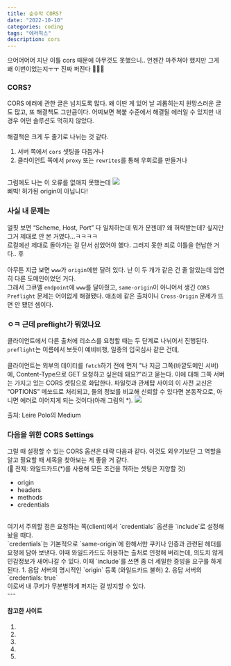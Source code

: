 ```yaml
---
title: 순수악 CORS?
date: "2022-10-10"
categories: coding
tags: "에러픽스"
description: cors
---
```

<HeadingNavigator />
으어어어어 지난 이틀 cors 때문에 아무것도 못했으니..  
언젠간 마주쳐야 했지만 그게 왜 이번이었는지ㅜㅜ 진짜 퍼진다 🫠🫠🫠   

### CORS?
CORS 에러에 관한 글은 넘치도록 많다. 왜 이딴 게 있어 날 괴롭히는지 원망스러운 글도 많고, 또 해결책도 그만큼이다. 어찌보면 복붙 수준에서 해결될 에러일 수 있지만 내 경우 어떤 솔루션도 먹히지 않았다.  
<br/>
해결책은 크게 두 줄기로 나뉘는 것 같다.  
1. 서버 쪽에서 `cors` 셋팅을 다듬거나  
2. 클라이언트 쪽에서 `proxy` 또는 `rewrites`를 통해 우회로를 만들거나  
<br/>
그럼에도 나는 이 오류를 없애지 못했는데
<Img src='/images/에러/스샷_cors1.webp' />
<figcaption>삐빅! 허가된 origin이 아닙니다!</figcaption>

### 사실 내 문제는
얼핏 보면 <q>Scheme, Host, Port</q> 다 일치하는데 뭐가 문젠데? 왜 허락받는데? 싶지만 그거 제대로 안 본 거였다...ㅋㅋㅋㅋ   
로컬에선 제대로 돌아가는 걸 단서 삼았어야 했다. 그러지 못한 죄로 이틀을 헌납한 거다.. 후  
<br/>
아무튼 지금 보면 `www`가 `origin`에만 달려 있다. 난 이 두 개가 같은 건 줄 알았는데 엄연히 다른 도메인이었던 거다.  
그래서 그큐엘 `endpoint`에 `www`를 달아줬고, `same-origin`이 아니어서 생긴 `CORS Preflight` 문제는 어이없게 해결됐다. 애초에 같은 출처이니 `Cross-Origin` 문제가 뜨면 안 됐던 셈이다.  

### ㅇㅋ 근데 preflight가 뭐였나요
클라이언트에서 다른 출처에 리소스를 요청할 때는 두 단계로 나뉘어서 진행된다. `preflight`는 이름에서 보듯이 예비비행, 일종의 입국심사 같은 건데,  
<br/>
클라이언트는 외부의 데이터를 `fetch`하기 전에 먼저 "나 지금 <a>그쪽(바깥도메인 서버)</a> 에, <a>Content-Type</a>으로 <a>GET</a> 요청하고 싶은데 돼요?"라고 묻는다. 이에 대해 그쪽 서버는 가지고 있는 CORS 셋팅으로 화답한다. 파일럿과 관제탑 사이의 이 사전 교신은 <q>OPTIONS</q> 메쏘드로 처리되고, 둘의 정보를 비교해 신뢰할 수 있다면 본동작으로, 아니면 에러로 이어지게 되는 것이다(아래 그림의 *).
<Img src='/images/에러/스샷_cors2.webp' />
<figcaption>출처: Leire Polo의 Medium</figcaption>


### 다음을 위한 CORS Settings
그럴 때 설정할 수 있는 CORS 옵션은 대략 다음과 같다. 이것도 외우기보단 그 역할을 알고 필요할 때 세목을 찾아보는 게 좋을 거 같다.  
(👺 전제: 와일드카드(*)를 사용해 모든 조건을 허하는 셋팅은 지양할 것)  
- origin
- headers
- methods
- credentials
<br/>
여기서 주의할 점은 요청하는 쪽(client)에서 `credentials` 옵션을 `include`로 설정해놨을 때다.  
<br/>
`credentials`는 기본적으로 `same-origin`에 한해서만 쿠키나 인증과 관련된 헤더를 요청에 담아 보낸다. 이때 와일드카드도 허용하는 출처로 인정해 버리는데, 의도치 않게 민감정보가 새어나갈 수 있다. 이때 `include`를 쓰면 좀 더 세밀한 증빙을 요구를 하게 된다.  
1. 응답 서버의 명시적인 `origin` 등록 (와일드카드 불허)
2. 응답 서버의 `credentials: true`
<br/>
이로써 내 쿠키가 무분별하게 퍼지는 걸 방지할 수 있다.
<br/>
---
<br/>

#### 참고한 사이트
1. <Lnk text='아폴로GQL의 CORS 설명' href='https://www.apollographql.com/docs/apollo-server/v4/security/cors/' />
2. <Lnk text='프리즈마의 CORS 설명' href='https://www.prisma.io/blog/enabling-cors-for-express-graphql-apollo-server-1ef999bfb38d' />
3. <Lnk text='Leire Polo의 CORS 설명' href='https://medium.com/tribalscale/stop-cursing-cors-c2cbb4997057' />
4. <Lnk text='evan-moon의 CORS에 관한 거의 모든 것' href='https://evan-moon.github.io/2020/05/21/about-cors/' />
5. <Lnk text='www가 있고 없고의 차이' href='https://joonius.tistory.com/19' />